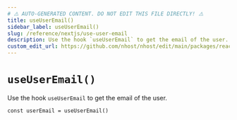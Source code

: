```yaml
---
# ⚠️ AUTO-GENERATED CONTENT. DO NOT EDIT THIS FILE DIRECTLY! ⚠️
title: useUserEmail()
sidebar_label: useUserEmail()
slug: /reference/nextjs/use-user-email
description: Use the hook `useUserEmail` to get the email of the user.
custom_edit_url: https://github.com/nhost/nhost/edit/main/packages/react/src/useUserEmail.ts#L14
---
```


# `useUserEmail()`

Use the hook `useUserEmail` to get the email of the user.

```tsx
const userEmail = useUserEmail()
```
